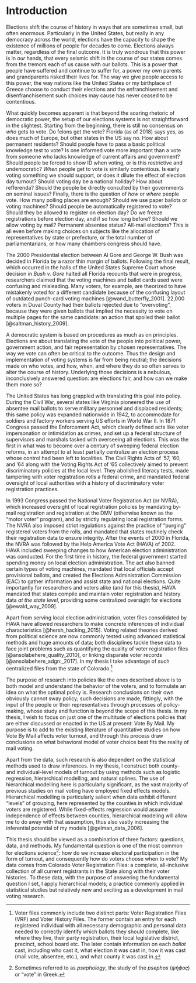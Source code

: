 <!-- The {.unnumbered} option here means that the introduction will be "Chapter 0." -->

# Introduction {.unnumbered}

Elections shift the course of history in ways that are sometimes small, but often enormous. Particularly in the United States, but really in any democracy across the world, elections have the capacity to shape the existence of millions of people for decades to come. Elections always matter, regardless of the final outcome. It is truly wondrous that this power is in *our* hands, that every seismic shift in the course of our states comes from the tremors each of us cause with our ballots. This is a power that people have suffered and continue to suffer for, a power my own parents and grandparents risked their lives for. The way we give people access to this power, the way nations like the United States or my birthplace of Greece choose to conduct their elections and the enfranchisement and disenfranchisement such choices may cause has never ceased to be contentious.  
  
What quickly becomes apparent is that beyond the soaring rhetoric of democratic power, the setup of our elections systems is not straightforward in the slightest. Starting from the beginning, there is still no consensus on *who* gets to vote. Do felons get the vote? Florida (as of 2018) says yes, as does much of Europe, but other states in the US say no. How about permanent residents? Should people have to pass a basic political knowledge test to vote? Is one informed vote more important than a vote from someone who lacks knowledge of current affairs and government? Should people be forced to show ID when voting, or is this restrictive and undemocratic? *When* people get to vote is similarly contentious. Is early voting something we should support, or does it dilute the effect of election day turnout? Should voting day be a national holiday? How about refferenda? Should the people be directly consulted by their governments on seminal issues? Finally, there is the question of *how* or *where* people vote. How many polling places are enough? Should we use paper ballots or voting machines? Should people be automatically registered to vote? Should they be allowed to register on election day? Do we freeze registrations before election day, and if so how long before? Should we allow voting by mail? Permanent absentee status? All-mail elections? This is all even before making choices on subjects like the allocation of representatives by state or prefecture, or the total number of parliamentarians, or how many chambers congress should have.

The 2000 Presidential election between Al Gore and George W. Bush was decided in Florida by a razor thin margin of ballots. Following the final result, which occurred in the halls of the United States Supreme Court whose decision in *Bush v. Gore* halted all Florida recounts that were in progress, researchers claimed that the voting machines and ballot cards used were confusing and misleading. Many voters, for example, are theorized to have mistakenly voted for a different candidate because of the confusing layout of outdated punch-card voting machines [@wand_butterfly_2001]. 22,000 voters in Duval County had their ballots rejected due to "overvoting", because they were given ballots that implied the necessity to vote on multiple pages for the same candidate: an action that spoiled their ballot [@saltman_history_2009].

A democratic system is based on procedures as much as on principles. Elections are about translating the vote of the people into political power, government action, and fair representation by chosen representatives. The way we vote can often be critical to the outcome. Thus the design and implementation of voting systems is far from being neutral; the decisions made on who votes, and how, when, and where they do so often serves to alter the course of history. Underlying those decisions is a nebulous, inconclusively answered question: are elections fair, and how can we make them more so?

The United States has long grappled with translating this goal into policy. During the Civil War, several states like Virginia pioneered the use of absentee mail ballots to serve military personnel and displaced residents; this same policy was expanded nationwide in 1942, to accommodate for soldiers and factory workers serving US efforts in World War II. In 1871 Congress passed the Enforcement Act, which clearly defined acts like voter impersonation or intimidation as crimes, and set up a federal structure of supervisors and marshals tasked with overseeing all elections. This was the first in what was to become over a century of sweeping federal election reforms, in an attempt to at least partially centralize an election process whose control had been left to localities. The Civil Rights Acts of '57, '60, and '64 along with the Voting Rights Act of '65 collectively aimed to prevent discriminatory policies at the local level. They abolished literacy tests, made tampering with voter registration rolls a federal crime, and mandated federal oversight of local authorities with a history of discriminatory voter registration practices.   
  
In 1993 Congress passed the National Voter Registration Act (or NVRA), which increased oversight of local registration policies by mandating by-mail registration and registration at the DMV (otherwise known as the "motor voter" program), and by strictly regulating local registration forms. The NVRA also imposed strict regulations against the practice of "purging" registered voters from the rolls, and mandated that states routinely check their registration data to ensure integrity. After the events of 2000 in Florida, the NVRA was followed by the Help America Vote Act (HAVA) of 2002. HAVA included sweeping changes to how American election administration was conducted. For the first time in history, the federal government started spending money on local election administration. The act also banned certain types of voting machines, mandated that local officials accept provisional ballots, and created the Elections Administration Commission (EAC) to gather information and assist state and national elections. Quite importantly for researchers and voters alike (and for this thesis), HAVA mandated that states compile and maintain voter registration and history data *at the state level*, providing some centralized oversight for elections [@ewald_way_2009].
  
Apart from serving local election administration, voter files consolidated by HAVA have allowed researchers to make concrete inferences of individual characteristics [@hersh_hacking_2015]. Voting related theories derived from political science are now commonly tested using advanced statistical methods and huge amounts of data; both disciplines tackle these data to face joint problems such as quantifying the quality of voter registration files [@ansolabehere_quality_2010], or linking disparate voter records [@ansolabehere_adgn:_2017]. In my thesis I take advantage of such centralized files from the state of Colorado.^[Voter files commonly include two distinct parts: Voter Registration Files (VRF) and Voter History Files. The former contain an entry for each registered individual with all necessary demographic and personal data needed to correctly identify which ballots they should complete, like where they live, their party registration, their local legislative district, precinct, school board etc. The later contain information on each *ballot* cast, including who cast it, what election it was cast in, how it was cast (mail vote, absentee, etc.), and what county it was cast in.]
  
The purpose of research into policies like the ones described above is to both model and understand the behavior of the voters, and to formulate an idea on what the optimal policy is. Research conclusions on their own obviously cannot sway policy; such decisions are made, fittingly, with the input of the people or their representatives through processes of policy-making, whose study and function is beyond the scope of this thesis. In my thesis, I wish to focus on just one of the multitude of elections policies that are either discussed or enacted in the US at present: Vote By Mail. My purpose is to add to the existing literature of quantitative studies on how Vote By Mail affects voter turnout, and through this process draw conclusions on what behavioral model of voter choice best fits the reality of mail voting.

Apart from the data, such research is also dependent on the statistical methods used to draw inferences. In my thesis, I construct both county- and individual-level models of turnout by using methods such as logistic regression, hierarchical modelling, and natural splines. The use of hierarchical modelling here is particularly significant, as the vast majority of previous studies on mail voting have employed fixed effects models. Hierarchical modelling is particularly salient when data exhibit different "levels" of grouping, here represented by the counties in which individual voters are registered. While fixed-effects regression would assume independence of effects between counties, hierarchical modeling will allow me to do away with that assumption, thus also vastly increasing the inferential potential of my models [@gelman_data_2006].

This thesis should be viewed as a combination of three factors: questions, data, and methods. My fundamental question is one of the most common for elections science^[Sometimes referred to as *psephology*, the study of the *psephos* ($\psi \acute \eta \phi o \varsigma$) or "vote" in Greek.]: how do we increase electoral participation in the form of turnout, and consequently how do voters choose when to vote? My data comes from Colorado Voter Registration Files: a complete, all-inclusive collection of all current registrants in the State along with their voter histories. To these data, with the purpose of answering the fundamental question I set, I apply hierarchical models; a practice commonly applied in statistical studies but relatively new and exciting as a development in mail voting research.